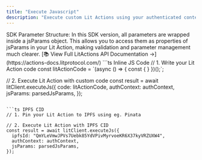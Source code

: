 ```yaml
---
title: "Execute Javascript"
description: "Execute custom Lit Actions using your authenticated context. Choose between custom code or IPFS-stored actions. The execution will automatically find the most optimised price, or you can specify a custom maximum price using the userMaxPrice parameter."
---
```


<Note>
  SDK Parameter Structure: In this SDK version, all parameters are wrapped
  inside a jsParams object. This allows you to access them as properties of
  jsParams in your Lit Action, making validation and parameter management much
  clearer.
</Note>

<Tip>
  [📚 View Full LitActions API Documentation
  →](https://actions-docs.litprotocol.com/)
</Tip>

<CodeGroup>
```ts Inline JS Code
// 1. Write your Lit Action code
const litActionCode = `(async () => {
  const { }
})();`;

// 2. Execute Lit Action with custom code
const result = await litClient.executeJs({
  code: litActionCode,
  authContext: authContext,
  jsParams: parsedJsParams,
});

````

```ts IPFS CID
// 1. Pin your Lit Action to IPFS using eg. Pinata

// 2. Execute Lit Action with IPFS CID
const result = await litClient.executeJs({
  ipfsId: "QmYLeVmwJPVs7Uebk85YdVPivMyrvoeKR6X37kyVRZUXW4",
  authContext: authContext,
  jsParams: parsedJsParams,
});
````

</CodeGroup>
